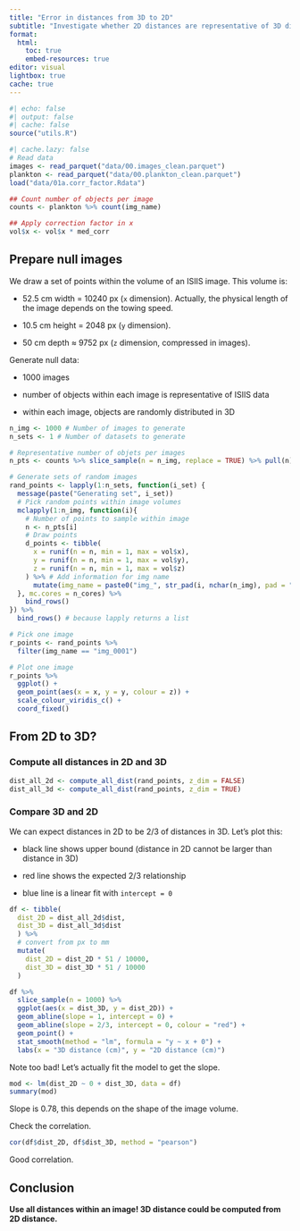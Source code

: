 ```yaml
---
title: "Error in distances from 3D to 2D"
subtitle: "Investigate whether 2D distances are representative of 3D distances using null hypothesis data."
format: 
  html:
    toc: true
    embed-resources: true
editor: visual
lightbox: true
cache: true
---
```


```r
#| echo: false
#| output: false
#| cache: false
source("utils.R")

```

```r
#| cache.lazy: false
# Read data
images <- read_parquet("data/00.images_clean.parquet")
plankton <- read_parquet("data/00.plankton_clean.parquet")
load("data/01a.corr_factor.Rdata")

## Count number of objects per image
counts <- plankton %>% count(img_name)

## Apply correction factor in x
vol$x <- vol$x * med_corr
```

## Prepare null images

We draw a set of points within the volume of an ISIIS image. This volume is:

-   52.5 cm width = 10240 px (`x` dimension). Actually, the physical length of the image depends on the towing speed.

-   10.5 cm height = 2048 px (`y` dimension).

-   50 cm depth ≈ 9752 px (`z` dimension, compressed in images).

Generate null data:

-   1000 images

-   number of objects within each image is representative of ISIIS data

-   within each image, objects are randomly distributed in 3D

```r
n_img <- 1000 # Number of images to generate
n_sets <- 1 # Number of datasets to generate

# Representative number of objets per images
n_pts <- counts %>% slice_sample(n = n_img, replace = TRUE) %>% pull(n)

# Generate sets of random images
rand_points <- lapply(1:n_sets, function(i_set) {
  message(paste("Generating set", i_set))
  # Pick random points within image volumes
  mclapply(1:n_img, function(i){
    # Number of points to sample within image
    n <- n_pts[i]
    # Draw points
    d_points <- tibble(
      x = runif(n = n, min = 1, max = vol$x),
      y = runif(n = n, min = 1, max = vol$y),
      z = runif(n = n, min = 1, max = vol$z)
    ) %>% # Add information for img name
      mutate(img_name = paste0("img_", str_pad(i, nchar(n_img), pad = "0")))
  }, mc.cores = n_cores) %>% 
    bind_rows()
}) %>% 
  bind_rows() # because lapply returns a list
```

```r
# Pick one image
r_points <- rand_points %>% 
  filter(img_name == "img_0001")

# Plot one image
r_points %>% 
  ggplot() +
  geom_point(aes(x = x, y = y, colour = z)) +
  scale_colour_viridis_c() +
  coord_fixed()
```

## From 2D to 3D?

### Compute all distances in 2D and 3D

```r
dist_all_2d <- compute_all_dist(rand_points, z_dim = FALSE)
dist_all_3d <- compute_all_dist(rand_points, z_dim = TRUE)
```

### Compare 3D and 2D

We can expect distances in 2D to be 2/3 of distances in 3D. Let’s plot this:

-   black line shows upper bound (distance in 2D cannot be larger than distance in 3D)

-   red line shows the expected 2/3 relationship

-   blue line is a linear fit with `intercept = 0`

```r
df <- tibble(
  dist_2D = dist_all_2d$dist,
  dist_3D = dist_all_3d$dist
  ) %>% 
  # convert from px to mm
  mutate(
    dist_2D = dist_2D * 51 / 10000,
    dist_3D = dist_3D * 51 / 10000
  )

df %>% 
  slice_sample(n = 1000) %>% 
  ggplot(aes(x = dist_3D, y = dist_2D)) +
  geom_abline(slope = 1, intercept = 0) +
  geom_abline(slope = 2/3, intercept = 0, colour = "red") +
  geom_point() +
  stat_smooth(method = "lm", formula = "y ~ x + 0") +
  labs(x = "3D distance (cm)", y = "2D distance (cm)")
```

Note too bad! Let’s actually fit the model to get the slope.

```r
mod <- lm(dist_2D ~ 0 + dist_3D, data = df)
summary(mod)
```

Slope is 0.78, this depends on the shape of the image volume.

Check the correlation.

```r
cor(df$dist_2D, df$dist_3D, method = "pearson")
```

Good correlation.

::: {.callout-note icon="false"}
## Conclusion

**Use all distances within an image! 3D distance could be computed from 2D distance.**
:::
